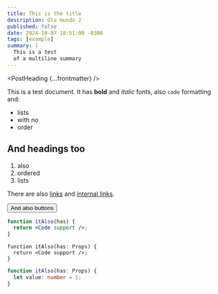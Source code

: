 ```yaml
---
title: This is the title
description: Ola mundo 2
published: false
date: 2024-10-07 18:51:00 -0300
tags: [example]
summary: |
  This is a test
  of a multiline summary
---
```



<PostHeading {...frontmatter} />

This is a test document. It has **bold** and _italic_ fonts, also `code` formatting\
and:

- lists
- with no
- order

## And headings too

1. also
2. ordered
3. lists

There are also [links](https://github.com) and [internal links](/).

<Button type="button" className='mb-4' variant="default">And also buttons</Button>

```jsx
function itAlso(has) {
  return <Code support />;
}
```

```tsx
function itAlso(has: Props) {
  return <Code support />;
}
```

```ts
function itAlso(has: Props) {
  let value: number = 1;
}
```
